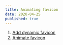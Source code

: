 ```yaml
---
title: Animating favicon
date: 2020-04-25
published: true
---
```


1. [Add dynamic favicon](https://github.com/iamskok/skok.io/pull/86)
2. [Animate favicon](https://github.com/iamskok/skok.io/pull/91)
